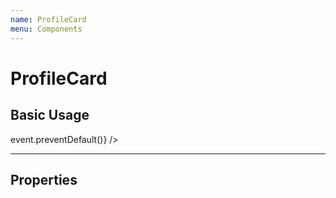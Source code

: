 ```yaml
---
name: ProfileCard
menu: Components
---
```



# ProfileCard

## Basic Usage
<Playground >
  <ProfileCard
    displayImage={placeholderAvatarJpg}
    displayName={'Guest User'}
    logout={event => event.preventDefault()}
  />
</Playground>

---
## Properties

<PropsTable of={ProfileCard} />